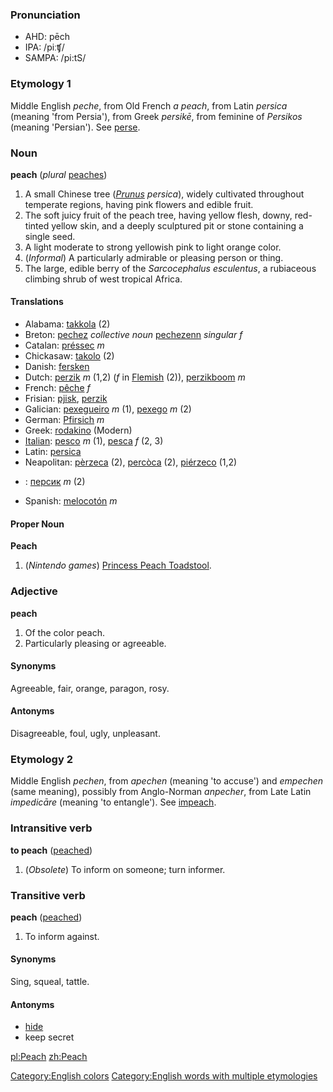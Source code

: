 ===Pronunciation===
*AHD: pēch
*IPA: /piːʧ/
*SAMPA: /pi:tS/



===Etymology 1===

Middle English ''peche'', from Old French ''a peach'', from Latin ''persica'' (meaning 'from Persia'), from Greek ''persikē'', from feminine of ''Persikos'' (meaning 'Persian'). See [[perse]].

===Noun===
'''peach''' (''plural'' [[peaches]])

#A small Chinese tree (''[[Prunus]] persica''), widely cultivated throughout temperate regions, having pink flowers and edible fruit.
#The soft juicy fruit of the peach tree, having yellow flesh, downy, red-tinted yellow skin, and a deeply sculptured pit or stone containing a single seed.
#A light moderate to strong yellowish pink to light orange color.
#(''Informal'') A particularly admirable or pleasing person or thing.
#The large, edible berry of the ''Sarcocephalus esculentus'', a rubiaceous climbing shrub of west tropical Africa.

====Translations====
*Alabama: [[takkola]] (2)
*Breton: [[pechez]] ''collective noun'' [[pechezenn]] ''singular f''
*Catalan: [[préssec]] ''m''
*Chickasaw: [[takolo]] (2)
*Danish: [[fersken]]
*Dutch: [[perzik]] ''m'' (1,2) (''f'' in [[Flemish]] (2)), [[perzikboom]] ''m''
*French: [[pêche]] ''f''
*Frisian: [[pjisk]], [[perzik]]
*Galician: [[pexegueiro]] ''m'' (1), [[pexego]] ''m'' (2)
*German: [[Pfirsich]] ''m''
*Greek: [[rodakino]] (Modern)
*[[Italian]]: [[pesco]] ''m'' (1), [[pesca]] ''f'' (2, 3)
*Latin: [[persica]]
*Neapolitan: [[pèrzeca]] (2), [[percòca]] (2), [[piérzeco]] (1,2)
*{{ru}}: [[персик]] ''m'' (2)
*Spanish: [[melocotón]] ''m''

====Proper Noun====
'''Peach'''

#(''Nintendo games'') [[Princess Peach Toadstool]].

===Adjective===
'''peach'''

#Of the color peach.
#Particularly pleasing or agreeable.

====Synonyms====
Agreeable, fair, orange, paragon, rosy.

====Antonyms====
Disagreeable, foul, ugly, unpleasant.



===Etymology 2===

Middle English ''pechen'', from ''apechen'' (meaning 'to accuse') and ''empechen'' (same meaning), possibly from Anglo-Norman ''anpecher'', from Late Latin ''impedicāre'' (meaning 'to entangle'). See [[impeach]].

===Intransitive verb===
'''to peach''' ([[peached]])

#(''Obsolete'') To inform on someone; turn informer.

===Transitive verb===
'''peach''' ([[peached]])

#<!-- is this obsolete, too??? -->To inform against.

====Synonyms====
Sing, squeal, tattle.

====Antonyms====
*[[hide]]
*keep secret

[[Category:English colors]]
[[Category:English words with multiple etymologies]]

[[pl:Peach]]
[[zh:Peach]]